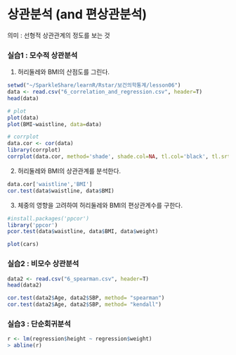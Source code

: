 상관분석 (and 편상관분석)
=======================================================

의미 : 선형적 상관관계의 정도를 보는 것

### 실습1 : 모수적 상관분석

1) 허리둘레와 BMI의 산점도를 그린다.

```r
setwd("~/SparkleShare/learnR/Rstar/보건의학통계/lesson06")
data <- read.csv("6_correlation_and_regression.csv", header=T)
head(data)
```

```r
# plot
plot(data)
plot(BMI~waistline, data=data)

# corrplot
data.cor <- cor(data)
library(corrplot)
corrplot(data.cor, method='shade', shade.col=NA, tl.col='black', tl.srt=45, order='hclust')
```

2) 허리둘레와 BMI의 상관관계를 분석한다. 

```r
data.cor['waistline','BMI']
cor.test(data$waistline, data$BMI)
```

3) 체중의 영향을 고려하여 허리둘레와 BMI의 편상관계수를 구한다. 

```r
#install.packages('ppcor')
library('ppcor')
pcor.test(data$waistline, data$BMI, data$weight)
```



```r
plot(cars)
```

### 실습2 : 비모수 상관분석
```r
data2 <- read.csv("6_spearman.csv", header=T)
head(data2)

cor.test(data2$Age, data2$SBP, method= "spearman")
cor.test(data2$Age, data2$SBP, method= "kendall")
```


### 실습3 : 단순회귀분석
```r
r <- lm(regression$height ~ regression$weight)
> abline(r)
```


